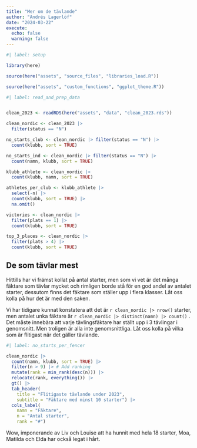 ```yaml
---
title: "Mer om de tävlande"
author: "Andrés Lagerlöf"
date: "2024-03-22"
execute: 
  echo: false
  warning: false
---
```


```r
#| label: setup

library(here)

source(here("assets", "source_files", "libraries_load.R"))

source(here("assets", "custom_functions", "ggplot_theme.R"))
```

```r
#| label: read_and_prep_data


clean_2023 <- readRDS(here("assets", "data", "clean_2023.rds"))

clean_nordic <- clean_2023 |> 
  filter(status == "N")

no_starts_club <- clean_nordic |> filter(status == "N") |> 
  count(klubb, sort = TRUE)

no_starts_ind <- clean_nordic |> filter(status == "N") |> 
  count(namn, klubb, sort = TRUE)

klubb_athlete <- clean_nordic |>  
  count(klubb, namn, sort = TRUE)

athletes_per_club <- klubb_athlete |> 
  select(-n) |> 
  count(klubb, sort = TRUE) |> 
  na.omit()

victories <- clean_nordic |> 
  filter(plats == 1) |> 
  count(klubb, sort = TRUE)

top_3_places <- clean_nordic |> 
  filter(plats > 4) |> 
  count(klubb, sort = TRUE)
```

## De som tävlar mest

Hittills har vi främst kollat på antal starter, men som vi vet är det många fäktare som tävlar mycket och rimligen borde stå för en god andel av antalet starter, dessutom finns det fäktare som ställer upp i flera klasser. Låt oss kolla på hur det är med den saken.

Vi har tidigare kunnat konstatera att det är `r clean_nordic |> nrow()` starter, men antalet unka fäktare är `r clean_nordic |> distinct(namn) |> count()` . Det måste innebära att varje tävlingsfäktare har ställt upp i 3 tävlingar i genomsnitt. Men troligen är alla inte genomsnittliga. Låt oss kolla på vilka som är flitigast när det gäller tävlande.

```r
#| label: no_starts_per_fencer

clean_nordic |>
  count(namn, klubb, sort = TRUE) |> 
  filter(n > 9) |> # Add ranking
  mutate(rank = min_rank(desc(n))) |>
  relocate(rank, everything()) |>
  gt() |>
  tab_header(
    title = "Flitigaste tävlande under 2023", 
    subtitle = "Fäktare med minst 10 starter") |>
  cols_label(
    namn = "Fäktare", 
    n = "Antal starter", 
    rank = "#")

```

Wow, imponerande av Liv och Louise att ha hunnit med hela 18 starter, Moa, Matilda och Elda har också legat i hårt.
